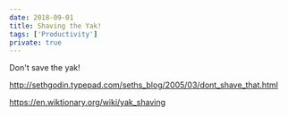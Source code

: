 ```yaml
---
date: 2018-09-01
title: Shaving the Yak!
tags: ['Productivity']
private: true
---
```


Don't save the yak!

http://sethgodin.typepad.com/seths_blog/2005/03/dont_shave_that.html

https://en.wiktionary.org/wiki/yak_shaving
